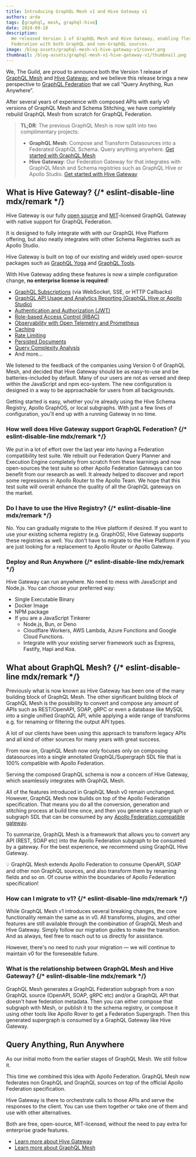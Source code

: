 ```yaml
---
title: Introducing GraphQL Mesh v1 and Hive Gateway v1
authors: arda
tags: [graphql, mesh, graphql-hive]
date: 2024-09-10
description:
  We released Version 1 of GraphQL Mesh and Hive Gateway, enabling flexible, open-source GraphQL
  Federation with both GraphQL and non-GraphQL sources.
image: /blog-assets/graphql-mesh-v1-hive-gateway-v1/cover.png
thumbnail: /blog-assets/graphql-mesh-v1-hive-gateway-v1/thumbnail.png
---
```


We, The Guild, are proud to announce both the Version 1 release of [GraphQL Mesh](/graphql/mesh) and
[Hive Gateway](/graphql/hive/docs/gateway), and we believe this release brings a new perspective to
[GraphQL Federation](/graphql/hive/federation) that we call “Query Anything, Run Anywhere”.

After several years of experience with composed APIs with early v0 versions of GraphQL Mesh and
Schema Stitching, we have completely rebuild GraphQL Mesh from scratch for GraphQL Federation.

> **TL;DR**: The previous GraphQL Mesh is now split into two complimentary projects:
>
> - **GraphQL Mesh**: Compose and Transform Datasources into a Federated GraphQL Schema. Query
>   anything anywhere. [Get started with GraphQL Mesh](https://the-guild.dev/graphql/mesh)
> - **Hive Gateway**: Our Federation Gateway for that integrates with GraphQL Mesh and Schema
>   registries such as GraphQL Hive or Apollo Studio.
>   [Get started with Hive Gateway](https://the-guild.dev/graphql/hive/docs/gateway)

## What is Hive Gateway? {/* eslint-disable-line mdx/remark */}

Hive Gateway is our fully
[open source](https://github.com/ardatan/graphql-mesh/tree/master/packages/hive-gateway) and
[MIT](https://github.com/ardatan/graphql-mesh/blob/master/LICENSE)-licensed GraphQL Gateway with
native support for GraphQL Federation.

It is designed to fully integrate with with our GraphQL Hive Platform offering, but also neatly
integrates with other Schema Registries such as Apollo Studio.

Hive Gateway is built on top of our existing and widely used open-source packages such as
[GraphQL Yoga](https://the-guild.dev/graphql/yoga-server) and
[GraphQL Tools](https://the-guild.dev/graphql/tools).

With Hive Gateway adding these features is now a simple configuration change, **no enterprise
license is required**!

- [GraphQL Subscriptions](https://the-guild.dev/graphql/hive/docs/gateway/subscriptions) (via
  WebSocket, SSE, or HTTP Callbacks)
- [GraphQL API Usage and Analytics Reporting (GraphQL Hive or Apollo Studio)](https://the-guild.dev/graphql/hive/docs/gateway/usage-reporting)
- [Authentication and Authorization (JWT)](https://the-guild.dev/graphql/hive/docs/gateway/authorization-authentication)
- [Role-based Access Control (RBAC)](https://the-guild.dev/graphql/hive/docs/gateway/authorization-authentication#policy-directive-to-fetch-the-roles-from-a-policy-service)
- [Observability with Open Telemetry and Prometheus](https://the-guild.dev/graphql/hive/docs/gateway/monitoring-tracing)
- [Caching](https://the-guild.dev/graphql/hive/docs/gateway/other-features/performance)
- [Rate Limiting](https://the-guild.dev/graphql/hive/docs/gateway/other-features/security/rate-limiting)
- [Persisted Documents](https://the-guild.dev/graphql/hive/docs/gateway/persisted-documents)
- [Query Complexity Analysis](https://the-guild.dev/graphql/hive/docs/gateway/other-features/security/cost-limit)
- And more…

We listened to the feedback of the companies using Version 0 of GraphQL Mesh, and decided that Hive
Gateway should be as easy-to-use and be batteries-included by default. Many of our users are not as
versed and deep within the JavaScript and npm eco-system. The new configuration is designed in a way
to be approachable for users from all backgrounds.

Getting started is easy, whether you're already using the Hive Schema Registry, Apollo GraphOS, or
local subgraphs. With just a few lines of configuration, you'll end up with a running Gateway in no
time.

### How well does Hive Gateway support GraphQL Federation? {/* eslint-disable-line mdx/remark */}

We put in a lot of effort over the last year into having a Federation compatibility test suite. We
rebuilt our Federation Query Planner and Execution Engine completely from scratch from these
learnings and now open-sources the test suite so other Apollo Federation Gateways can too benefit
from our research as well. It already helped to discover and report some regressions in Apollo
Router to the Apollo Team. We hope that this test suite will overall enhance the quality of all the
GraphQL gateways on the market.

### Do I have to use the Hive Registry? {/* eslint-disable-line mdx/remark */}

No. You can gradually migrate to the Hive platform if desired. If you want to use your existing
schema registry (e.g. GraphOS), Hive Gateway supports these registries as well. You don't have to
migrate to the Hive Platform if you are just looking for a replacement to Apollo Router or Apollo
Gateway.

### Deploy and Run Anywhere {/* eslint-disable-line mdx/remark */}

Hive Gateway can run anywhere. No need to mess with JavaScript and Node.js. You can choose your
preferred way:

- Single Executable Binary
- Docker Image
- NPM package
- If you are a JavaScript Tinkerer
  - Node.js, Bun, or Deno
  - Cloudflare Workers, AWS Lambda, Azure Functions and Google Cloud Functions.
  - Integrate with your existing server framework such as Express, Fastify, Hapi and Koa.

## What about GraphQL Mesh? {/* eslint-disable-line mdx/remark */}

Previously what is now known as Hive Gateway has been one of the many building block of GraphQL
Mesh. The other significant building block of GraphQL Mesh is the possibility to convert and compose
any amount of APIs such as REST/OpenAPI, SOAP, gRPC or even a database like MySQL into a single
unified GraphQL API, while applying a wide range of transforms e.g. for renaming or filtering the
output API types.

A lot of our clients have been using this approach to transform legacy APIs and all kind of other
sources for many years with great success.

From now on, GraphQL Mesh now only focuses only on composing datasources into a single annotated
GraphQL/Supergraph SDL file that is 100% compatible with Apollo Federation.

Serving the composed GraphQL schema is now a concern of Hive Gateway, which seamlessly integrates
with GraphQL Mesh.

All of the features introduced in GraphQL Mesh v0 remain unchanged. However, GraphQL Mesh now builds
on top of the Apollo Federation specification. That means you do all the conversion, generation and
stitching process at build time once, and then you generate a supergraph or subgraph SDL that can be
consumed by any
[Apollo Federation compatible gateway](https://the-guild.dev/graphql/hive/federation-gateway-audit).

To summarize, GraphQL Mesh is a framework that allows you to convert any API (REST, SOAP etc) into
the Apollo Federation subgraph to be consumed by a gateway. For the best experience, we recommend
using GraphQL Hive Gateway.

<aside>
💡 GraphQL Mesh extends Apollo Federation to consume OpenAPI, SOAP and other non GraphQL sources, and also transform them by renaming fields and so on.
Of course within the boundaries of Apollo Federation specification!

</aside>

### How can I migrate to v1? {/* eslint-disable-line mdx/remark */}

While GraphQL Mesh v1 introduces several breaking changes, the core functionality remain the same as
in v0. All transforms, plugins, and other features are still available through the combination of
GraphQL Mesh and Hive Gateway. Simply follow our migration guides to make the transition. And as
always, feel free to reach out to us directly for assistance.

However, there's no need to rush your migration — we will continue to maintain v0 for the
foreseeable future.

### What is the relationship between GraphQL Mesh and Hive Gateway? {/* eslint-disable-line mdx/remark */}

GraphQL Mesh generates a GraphQL Federation subgraph from a non GraphQL source (OpenAPI, SOAP, gRPC
etc) and/or a GraphQL API that doesn't have federation metadata. Then you can either compose that
subgraph with Mesh, or publish it to the schema registry, or compose it using other tools like
Apollo Rover to get a Federation Supergraph. Then this generated supergraph is consumed by a GraphQL
Gateway like Hive Gateway.

## Query Anything, Run Anywhere

As our initial motto from the earlier stages of GraphQL Mesh. We still follow it.

This time we combined this idea with Apollo Federation. GraphQL Mesh now federates non GraphQL and
GraphQL sources on top of the official Apollo Federation specification.

Hive Gateway is there to orchestrate calls to those APIs and serve the responses to the client. You
can use them together or take one of them and use with other alternatives.

Both are free, open-source, MIT-licensed, without the need to pay extra for enterprise grade
features.

- [Learn more about Hive Gateway](https://the-guild.dev/graphql/hive/docs/gateway)
- [Learn more about GraphQL Mesh](https://the-guild.dev/graphql/mesh)
